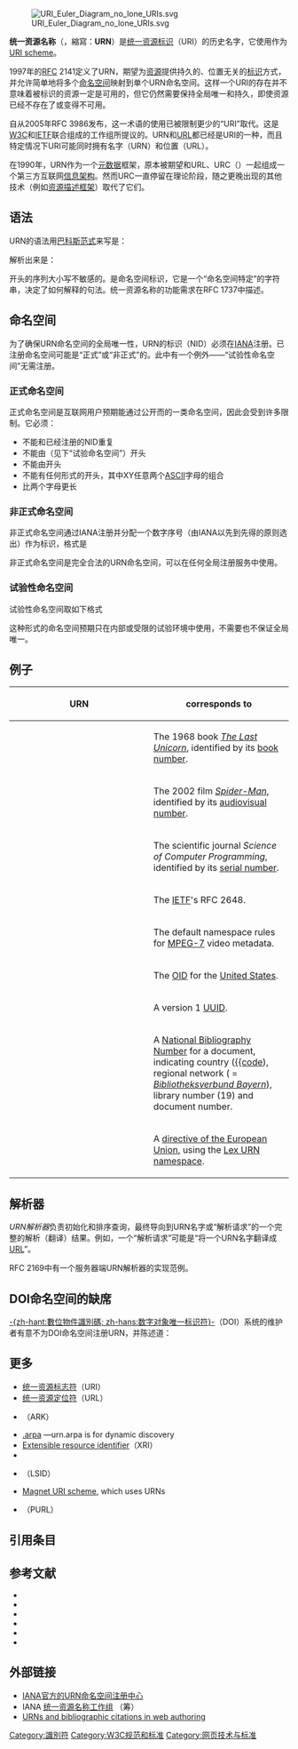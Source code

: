 [[File:URI_Euler_Diagram_no_lone_URIs.svg|thumb]]

'''统一资源名称'''（{{lang-en|'''U'''niform '''R'''esource '''N'''ame}}，縮寫：'''URN'''）是[[统一资源标志符|统一资源标识]]（URI）的历史名字，它使用{{code|urn:}}作为[[URI_scheme|URI scheme]]。

1997年的[[RFC|RFC]] 2141定义了URN，期望为[[资源|资源]]提供持久的、位置无关的[[标识|标识]]方式，并允许简单地将多个[[命名空间|命名空间]]映射到单个URN命名空间。这样一个URI的存在并不意味着被标识的资源一定是可用的，但它仍然需要保持全局唯一和持久，即使资源已经不存在了或变得不可用。{{sfnp|RFC 3986|2005}}

自从2005年<nowiki>RFC</nowiki> 3986{{sfnp|RFC 3986|2005}}发布，这一术语的使用已被限制更少的“URI”取代。这是[[W3C|W3C]]和[[互联网工程任务组|IETF]]{{sfnp|W3C/IETF|2001}}联合组成的工作组所提议的。URN和[[统一资源定位符|URL]]都已经是URI的一种，而且特定情况下URI可能同时拥有名字（URN）和位置（URL）。

在1990年，URN作为一个[[元数据|元数据]]框架，原本被期望和URL、URC（{{link-en|统一资源特征|uniform resource characteristic}}）一起组成一个第三方互联网[[信息架构|信息架构]]。然而URC一直停留在理论阶段，{{sfnp|W3C/IETF|2001}}随之更晚出现的其他技术（例如[[资源描述框架|资源描述框架]]）取代了它们。

== 语法 ==
URN的语法{{sfnp|RFC 2141|1997}}用[[巴科斯范式|巴科斯范式]]来写是：
:{{code|1=<URN> ::= "urn:" <NID> ":" <NSS>}}

解析出来是：

:{{code|urn:<NID>:<NSS>}}

开头的{{code|urn:}}序列大小写不敏感的。{{code|<NID>}}是命名空间标识，它是一个“命名空间特定”的字符串，决定了如何解释{{code|<NSS>}}的句法。统一资源名称的功能需求在<nowiki>RFC</nowiki> 1737中描述。{{sfnp|RFC 1737|1994}}

==命名空间==
为了确保URN命名空间的全局唯一性，URN的标识（NID）必须在[[IANA|IANA]]注册。已注册命名空间可能是“正式”或“非正式”的。此中有一个例外——“试验性命名空间”无需注册。{{sfnp|RFC 3406|2002}}

===正式命名空间===
正式命名空间是互联网用户预期能通过公开而的一类命名空间，{{sfnp|RFC 3406|2002}}因此会受到许多限制。它必须：
* 不能和已经注册的NID重复
* 不能由{{code|x-}}（见下“试验命名空间”）开头
* 不能由{{code|urn-}}开头
* 不能有任何{{code|XY-}}形式的开头，其中XY任意两个[[ASCII|ASCII]]字母的组合
* 比两个字母更长

===非正式命名空间===
非正式命名空间通过IANA注册并分配一个数字序号（由IANA以先到先得的原则选出）作为标识，{{sfnp|RFC 3406|2002}}格式是
:{{code|"urn-" <数字序号>}}

非正式命名空间是完全合法的URN命名空间，可以在任何全局注册服务中使用。{{sfnp|RFC 3406|2002}}

===试验性命名空间===
试验性命名空间取如下格式
:{{code|"X-" <NID>}}

这种形式的命名空间预期只在内部或受限的试验环境中使用，不需要也不保证全局唯一。{{sfnp|RFC 3406|2002}}

==例子==
{| class="wikitable"
|-
! width="50%" | URN
! width="50%" | corresponds to
|-
| {{code|urn:isbn:0451450523}}
| The 1968 book ''[[The_Last_Unicorn|The Last Unicorn]]'', identified by its [[国际标准书号|book number]].
|-
| {{code|urn:isan:0000-0000-9E59-0000-O-0000-0000-2}}
| The 2002 film ''[[Spider-Man_(2002_film)|Spider-Man]]'', identified by its [[视听数码国际标准|audiovisual number]].
|-
| {{code|urn:issn:0167-6423}}
| The scientific journal ''Science of Computer Programming'', identified by its [[國際標準期刊號|serial number]].
|-
| {{code|urn:ietf:rfc:2648}}
| The [[IETF|IETF]]'s <nowiki>RFC</nowiki> 2648.
|-
| {{code|urn:mpeg:mpeg7:schema:2001}}
| The default namespace rules for [[MPEG-7|MPEG-7]] video metadata.
|-
| {{code|urn:oid:2.16.840}}
| The [[Object_identifier|OID]] for the [[United_States|United States]].
|-
| {{code|urn:uuid:6e8bc430-9c3a-11d9-9669-0800200c9a66}}
| A version 1 [[Universally_Unique_Identifier|UUID]].
|-
| {{code|urn:nbn:de:bvb:19-146642}}
| A [[National_Bibliography_Number|National Bibliography Number]] for a document, indicating country ([[ISO_3166-2:DE|{{code]]), regional network ({{code|bvb}} = ''[[Bibliotheksverbund_Bayern|Bibliotheksverbund Bayern]]''), library number (19) and document number.
|-
| {{code|urn:lex:eu:council:directive:2010-03-09;2010-19-UE}}
| A [[Directive_(European_Union)|directive of the European Union]], using the [[Lex_(URN)|Lex URN namespace]].
|}

==解析器==
''URN解析器''负责初始化和排序查询，最终导向到URN名字或“解析请求”的一个完整的解析（翻译）结果。例如，一个“解析请求”可能是“将一个URN名字翻译成[[URL|URL]]”。

RFC 2169中有一个服务器端URN解析器的实现范例。

==DOI命名空间的缺席==
[[DOI|-{zh-hant:數位物件識別碼; zh-hans:数字对象唯一标识符}-]]（DOI）系统的维护者有意不为DOI命名空间注册URN，并陈述道：
{{quotation|URN架构假设有一个基于DNS的解析发现服务（RDS）去寻找适用于指定URN scheme的服务。然而目前并没有这样的RDS服务体系被广泛部署……DOI没有注册为一个URN命名空间，因为URN注册看起来没有给DOI系统提供任何优势——尽管它能满足所有的功能需求。它需要一个管理上的附加层来将DOI定义为URN命名空间（字符串urn:doi:10.1000/1而不是更简单的doi:10.1000/1），以及增加一个无益的重定向步骤来访问本已经由http代理或本地解析完成了的解析服务。如果以后有了广泛可用的支持URN标准的RDS机制，DOI会注册为一个URN的。|国际DOI基金会|信息一览表: DOI系统与互联网标识标准{{sfnp|International DOI Foundation|2012|}}}}

==更多==
*[[统一资源标志符|统一资源标志符]]（URI）
*[[统一资源定位符|统一资源定位符]]（URL）
*{{link-en|Archival Resource Key}} （ARK）
*[[.arpa|.arpa]] —urn.arpa is for dynamic discovery
*[[Extensible_resource_identifier|Extensible resource identifier]]（XRI）
*{{link-en|Handle System}}
*{{link-en|LSID|Life Science Identifiers}}（LSID）
*[[Magnet_URI_scheme|Magnet URI scheme]], which uses URNs
*{{link-en|Persistent Uniform Resource Locator}}（PURL）

==引用条目==
{{reflist}}

==参考文献==
{{ReflistH}}
* {{cite web
| url = http://tools.ietf.org/html/rfc1737
| title = Request for Comments: 1737: Functional Requirements for Uniform Resource Names
| last1 = Sollins
| first1 = Karen
| last2 = Masinter
| first2 = Larry
| date = December 1994
| publisher = [[互联网工程任务组|IETF]]
| accessdate = 2012-12-07
| ref = {{SfnRef|RFC 1737|1994}}
| archive-date = 2012-11-10
| archive-url = https://web.archive.org/web/20121110030649/http://tools.ietf.org/html/rfc1737
| dead-url = no
}}
* {{cite web
| url = http://tools.ietf.org/html/rfc2141
| title = Request for Comments: 2141: URN Syntax
| last = Moats
| first = Ryan
| date = May 1997
| publisher = [[互联网工程任务组|IETF]]
| accessdate = 2012-12-07
| ref = {{SfnRef|RFC 2141|1997}}
| archive-date = 2012-11-20
| archive-url = https://web.archive.org/web/20121120203131/http://tools.ietf.org/html/rfc2141
| dead-url = no
}}
* {{cite web
| url = http://tools.ietf.org/html/rfc3406
| title = Request for Comments: 3406: Uniform Resource Names (URN) Namespace Definition Mechanisms
| last1 = Daigle
| first1 = Leslie L.
| last2 = van Gulik
| first2 = Dirk-Willem
| last3 = Faltstrom
| first3 = Patrik
| date = October 2002
| publisher = [[互联网工程任务组|IETF]]
| accessdate = 2012-12-07
| ref = {{SfnRef|RFC 3406|2002}}
| archive-date = 2012-12-04
| archive-url = https://web.archive.org/web/20121204002717/http://tools.ietf.org/html/rfc3406
| dead-url = no
}}
* {{cite web
| url = http://tools.ietf.org/html/rfc3986
| title = Request for Comments: 3986: Uniform Resource Identifier (URI): Generic Syntax
| last1 = Berners-Lee
| first1 = Tim
| authorlink1 = 蒂姆·伯纳斯-李
| last2 = Fielding
| first2 = Roy
| authorlink2 = 
| last3 = Masinter
| first3 = Larry
| date = January 2005
| publisher = [[互联网工程任务组|IETF]]
| accessdate = 2012-12-07
| ref = {{SfnRef|RFC 3986|2005}}
| archive-date = 2012-12-04
| archive-url = https://web.archive.org/web/20121204012340/http://tools.ietf.org/html/rfc3986
| dead-url = no
}}
* {{cite web
| url = http://www.doi.org/factsheets/DOIIdentifierSpecs.html
| title = Factsheet: DOI System and Internet Identifier Specifications
| date = October 2012
| publisher = International DOI Foundation
| accessdate = 2012-12-06
| ref = {{SfnRef|International DOI Foundation|2012}}
| archive-date = 2012-11-27
| archive-url = https://web.archive.org/web/20121127121431/http://www.doi.org/factsheets/DOIIdentifierSpecs.html
| dead-url = no
}}
* {{cite web
| url = http://www.w3.org/TR/uri-clarification/
| title = URIs, URLs, and URNs: Clarifications and Recommendations 1.0
| date = 21 September 2001
| author = W3C/IETF URI Planning Interest Group
| publisher = [[W3C|W3C]]
| accessdate = 2012-12-07
| ref = {{SfnRef|W3C/IETF|2001}}
| archive-date = 2012-12-19
| archive-url = https://web.archive.org/web/20121219142437/http://www.w3.org/TR/uri-clarification/
| dead-url = yes
}}
{{ReflistF}}

== 外部链接 ==
* [http://www.iana.org/assignments/urn-namespaces/ IANA官方的URN命名空间注册中心] {{Wayback|url=http://www.iana.org/assignments/urn-namespaces/ |date=20100328165146 }}
* IANA [http://datatracker.ietf.org/wg/urn/charter/ 统一资源名称工作组] {{Wayback|url=http://datatracker.ietf.org/wg/urn/charter/ |date=20140607230359 }}（筹）
* [http://www.benmeadowcroft.com/webdev/articles/urns-and-citations/ URNs and bibliographic citations in web authoring] {{Wayback|url=http://www.benmeadowcroft.com/webdev/articles/urns-and-citations/ |date=20140320032042 }}

{{W3C规范和标准}}
{{网页技术与标准}}

[[Category:識別符|Category:識別符]]
[[Category:W3C规范和标准|Category:W3C规范和标准]]
[[Category:网页技术与标准|Category:网页技术与标准]]